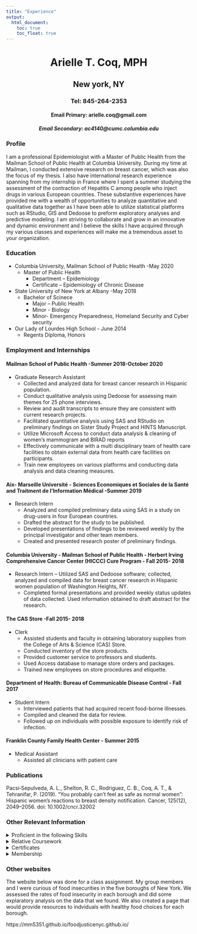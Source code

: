 ```yaml
---
title: "Experience"
output: 
  html_document:
    toc: true
    toc_float: true
---
```

 <center> <h1>Arielle T. Coq, MPH</h1> </center>
  <center> <h2>New york, NY</h2> </center>
  <center> <h3>Tel: 845-264-2353</h3> </center>
  <center> <h4>Email Primary: arielle.coq@gmail.com </h4> </center>
  <center> <h5>Email Secondary: ac4140@cumc.columbia.edu</h5> </center>
  
### Profile
I am a professional Epidemiologist with a Master of Public Health from the Mailman School of Public Health at Columbia University. During my time at Mailman, I conducted extensive research on breast cancer, which was also the focus of my thesis. I also have international research experience spanning from my internship in France where I spent a summer studying the assessment of the contraction of Hepatitis C among people who inject drugs in various European countries. These substantive experiences have provided me with a wealth of opportunities to analyze quantitative and qualitative data together as I have been able to utilize statistical platforms such as RStudio, GIS and Dedoose to preform exploratory analyses and predictive modeling. I am striving to collaborate and grow in an innovative and dynamic environment and I believe the skills I have acquired through my various classes and experiences will make me a tremendous asset to your organization. 

### Education
* Columbia University, Mailman School of Public Health                            -May 2020
    - Master of Public Health
        - Department – Epidemiology 
        - Certificate – Epidemiology of Chronic Disease                   
* State University of New York at Albany                                          -May 2018
    - Bachelor of Scinece
        - Major – Public Health     
        - Minor - Biology   
        - Minor- Emergency Preparedness, Homeland Security and Cyber security	
* Our Lady of Lourdes High School                                                 - June 2014
    - Regents Diploma, Honors	                            
    
### Employment and Internships

#### Mailman School of Public Health				                                   -Summer 2018-October 2020
 * Graduate Research Assistant 
      -	Collected and analyzed data for breast cancer research in Hispanic population.
      -	Conduct qualitative analysis using Dedoose for assessing main themes for 25 phone interviews. 
      -	Review and audit transcripts to ensure they are consistent with current research projects.
      -	Facilitated quantitative analysis using SAS and RStudio on preliminary findings on Sister Study Project and HINTS Manuscript. 
      -	Utilize Microsoft Access to conduct data analysis & cleaning of women’s mammogram and BIRAD reports 
      -	Effectively communicate with a multi disciplinary team of health care facilities to obtain external data from health care facilities on participants.
      -	Train new employees on various platforms and conducting data analysis and data cleaning measures. 
      
#### Aix- Marseille Université - Sciences Economiques et Sociales de la Santé and Traitment de I’Information  Médical					                                     -Summer  2019
* Research Intern
    -	Analyzed and compiled preliminary data using SAS in a study on drug-users in four European countries. 
    -	Drafted the abstract for the study to be published. 
    -	Developed presentations of findings to be reviewed weekly by the principal investigator and other team members. 
    -	Created and presented research poster of preliminary findings.

#### Columbia University - Mailman School of Public Health - Herbert Irving Comprehensive Cancer Center (HICCC) Cure Program  - Fall 2015- 2018  
* Research Intern
    – Utilized SAS and Dedoose software; collected, analyzed and compiled data for breast cancer research in Hispanic women population of Washington Heights, NY. 
    -	Completed formal presentations and provided weekly status updates of data collected. Used information obtained to draft abstract for the research.

#### The CAS Store    							                       -Fall 2015- 2018  
* Clerk 
    -	Assisted students and faculty in obtaining laboratory supplies from the College of Arts & Science (CAS) Store. 
    -	Conducted inventory of the store products.
    -	Provided customer service to professors and students.
    -	Used Access database to manage store orders and packages.
    -	Trained new employees on store procedures and etiquette.
    
#### Department of Health: Bureau of Communicable Disease Control         - Fall 2017
* Student Intern 
    - Interviewed patients that had acquired recent food-borne illnesses. 
    -	Compiled and cleaned the data for review. 
    -	Followed up on individuals with possible exposure to identify risk of infection.

#### Franklin County Family Health Center 				                    - Summer 2015
* Medical Assistant 
    - Assisted all clinicians with patient care 
    
### Publications
Pacsi‐Sepulveda, A. L., Shelton, R. C., Rodriguez, C. B., Coq, A. T., & Tehranifar, P. (2019). “You probably can’t feel as safe as normal women”: Hispanic women’s reactions to breast density notification. Cancer, 125(12), 2049–2056. doi: 10.1002/cncr.32002

### Other Relevant Information
<details>
<summary> Proficient in the following Skills</summary>
<li>SAS</li>
<li>R Studio</li>
<li>GIS</li>
<li>Dedoose</li>
<li>Microsoft Office</li></li>
<ul>Word</li></ul></ul>
<ul>PowerPoint</li></ul></ul>
<ul>Excel</li></ul>
<ul>Access</li></ul>
<ul>Outlook</li></ul>
</details>

<details>
<summary>Relative Coursework</summary>
<li>Columbia CORE</li>
<li>SAS Course</li></ul>
<li>Epidemiology II & III</li></ul>
<li>Epidemiology in Chronic Disease</li></ul>
<li>Machine Learning in Epidemiology</li></ul>
<li>Data Science</li></ul>
<li>GIS</li></ul>
<li>Biology I & II</li></ul>
<li>Introduction to Public Policy</li></ul>
<li>Chemistry I & II</li></ul>
</details>

<details>
<summary>Certificates</summary>
<li>CITI- TC0087 “Human Subject Protection Training”</li>
<li>HIPPA- TC0019: “Health Insurance Portability Accountability Act Research Training Course”</li>
</details>

<details>
<summary>Membership</summary>
<li>Vice President of Columbia Women Leaders</li>
<li>Member of the National Society of Leadership and Success</li>
</details>

### Other websites

The website below was done for a class assignment. My group members and I were curious of food insecurities in the five boroughs of New York. We assessed the rates of food insecurity in each borough and did some explaratory analysis on the data that we found. We also created a page that would provide resources to indviduals with healthy food choices for each borough. 

https://mm5351.github.io/foodjusticenyc.github.io/



